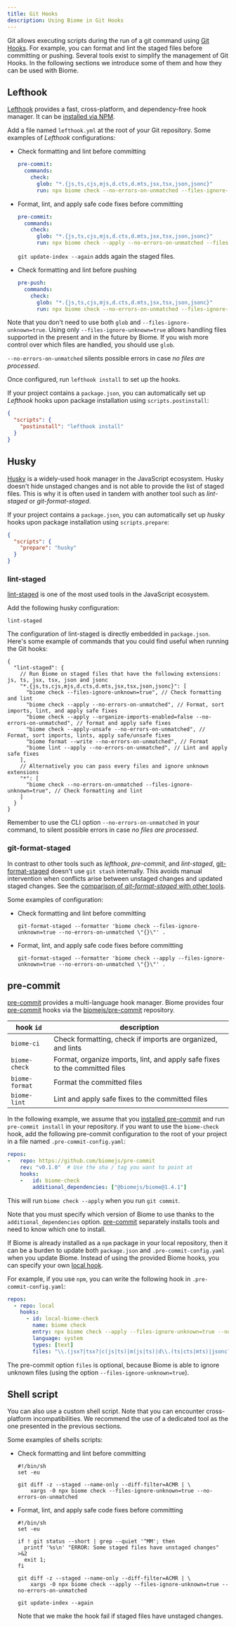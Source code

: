 ```yaml
---
title: Git Hooks
description: Using Biome in Git Hooks
---
```


Git allows executing scripts during the run of a git command using [Git Hooks](https://git-scm.com/book/en/v2/Customizing-Git-Git-Hooks).
For example, you can format and lint the staged files before committing or pushing.
Several tools exist to simplify the management of Git Hooks.
In the following sections we introduce some of them and how they can be used with Biome.


## Lefthook

[Lefthook](https://github.com/evilmartians/lefthook) provides a fast, cross-platform, and dependency-free hook manager.
It can be [installed via NPM](https://github.com/evilmartians/lefthook#install).

Add a file named `lefthook.yml` at the root of your Git repository.
Some examples of _Lefthook_ configurations:

- Check formatting and lint before committing

  ```yaml title="lefthook.yml"
  pre-commit:
    commands:
      check:
        glob: "*.{js,ts,cjs,mjs,d.cts,d.mts,jsx,tsx,json,jsonc}"
        run: npx biome check --no-errors-on-unmatched --files-ignore-unknown=true {staged_files}
  ```

- Format, lint, and apply safe code fixes before committing

  ```yaml title="lefthook.yml"
  pre-commit:
    commands:
      check:
        glob: "*.{js,ts,cjs,mjs,d.cts,d.mts,jsx,tsx,json,jsonc}"
        run: npx biome check --apply --no-errors-on-unmatched --files-ignore-unknown=true {staged_files} && git update-index --again
  ```

  `git update-index --again` adds again the staged files.

- Check formatting and lint before pushing

  ```yaml title="lefthook.yml"
  pre-push:
    commands:
      check:
        glob: "*.{js,ts,cjs,mjs,d.cts,d.mts,jsx,tsx,json,jsonc}"
        run: npx biome check --no-errors-on-unmatched --files-ignore-unknown=true {push_files}
  ```

Note that you don't need to use both `glob` and `--files-ignore-unknown=true`.
Using only `--files-ignore-unknown=true` allows handling files supported in the present and in the future by Biome.
If you wish more control over which files are handled, you should use `glob`.

`--no-errors-on-unmatched` silents possible errors in case *no files are processed*.

Once configured, run `lefthook install` to set up the hooks.

If your project contains a `package.json`,
you can automatically set up _Lefthook_ hooks upon package installation using `scripts.postinstall`:

```json title="package.json"
{
  "scripts": {
    "postinstall": "lefthook install"
  }
}
```


## Husky

[Husky](https://github.com/typicode/husky) is a widely-used hook manager in the JavaScript ecosystem.
Husky doesn't hide unstaged changes and is not able to provide the list of staged files.
This is why it is often used in tandem with another tool such as _lint-staged_ or _git-format-staged_.

If your project contains a `package.json`,
you can automatically set up _husky_ hooks upon package installation using `scripts.prepare`:

```json title="package.json"
{
  "scripts": {
    "prepare": "husky"
  }
}
```

### lint-staged

[lint-staged](https://github.com/lint-staged/lint-staged) is one of the most used tools in the JavaScript ecosystem.

Add the following husky configuration:

```shell title=".husky/pre-commit"
lint-staged
```

The configuration of lint-staged is directly embedded in `package.json`.
Here's some example of commands that you could find useful when running the Git hooks:

```jsonc title="package.json"
{
  "lint-staged": {
    // Run Biome on staged files that have the following extensions: js, ts, jsx, tsx, json and jsonc
    "*.{js,ts,cjs,mjs,d.cts,d.mts,jsx,tsx,json,jsonc}": [
      "biome check --files-ignore-unknown=true", // Check formatting and lint
      "biome check --apply --no-errors-on-unmatched", // Format, sort imports, lint, and apply safe fixes
      "biome check --apply --organize-imports-enabled=false --no-errors-on-unmatched", // format and apply safe fixes
      "biome check --apply-unsafe --no-errors-on-unmatched", // Format, sort imports, lints, apply safe/unsafe fixes
      "biome format --write --no-errors-on-unmatched", // Format
      "biome lint --apply --no-errors-on-unmatched", // Lint and apply safe fixes
    ],
    // Alternatively you can pass every files and ignore unknown extensions
    "*": [
      "biome check --no-errors-on-unmatched --files-ignore-unknown=true", // Check formatting and lint
    ]
  }
}
```

Remember to use the CLI option `--no-errors-on-unmatched` in your command, to silent possible errors in case *no files are processed*.


### git-format-staged

In contrast to other tools such as _lefthook_, _pre-commit_, and _lint-staged_,
[git-format-staged](https://github.com/hallettj/git-format-staged) doesn't use `git stash` internally.
This avoids manual intervention when conflicts arise between unstaged changes and updated staged changes.
See the [comparison of _git-format-staged_ with other tools](https://github.com/hallettj/git-format-staged#comparisons-to-similar-utilities).

Some examples of configuration:

- Check formatting and lint before committing

  ```shell title=".husky/pre-commit"
  git-format-staged --formatter 'biome check --files-ignore-unknown=true --no-errors-on-unmatched \"{}\"' .
  ```

- Format, lint, and apply safe code fixes before committing

  ```shell title=".husky/pre-commit"
  git-format-staged --formatter 'biome check --apply --files-ignore-unknown=true --no-errors-on-unmatched \"{}\"' .
  ```


## pre-commit

[pre-commit](https://pre-commit.com/) provides a multi-language hook manager.
Biome provides four [pre-commit](https://pre-commit.com/) hooks via the [biomejs/pre-commit](https://github.com/biomejs/pre-commit) repository.

| hook `id`       | description                                                                 |
| --------------- | --------------------------------------------------------------------------- |
| `biome-ci`      | Check formatting, check if imports are organized, and lints                 |
| `biome-check`   | Format, organize imports, lint, and apply safe fixes to the committed files |
| `biome-format`  | Format the committed files                                                  |
| `biome-lint`    | Lint and apply safe fixes to the committed files                            |

In the following example, we assume that you [installed pre-commit](https://pre-commit.com/index.html#install) and run `pre-commit install` in your repository.
if you want to use the `biome-check` hook, add the following pre-commit configuration to the root of your project in a file named `.pre-commit-config.yaml`:

```yaml title=".pre-commit-config.yaml"
repos:
-   repo: https://github.com/biomejs/pre-commit
    rev: "v0.1.0"  # Use the sha / tag you want to point at
    hooks:
    -   id: biome-check
        additional_dependencies: ["@biomejs/biome@1.4.1"]
```

This will run `biome check --apply` when you run `git commit`.

Note that you must specify which version of Biome to use thanks to the `additional_dependencies` option.
[pre-commit](https://pre-commit.com/) separately installs tools and need to know which one to install.

If Biome is already installed as a `npm` package in your local repository,
then it can be a burden to update both `package.json` and `.pre-commit-config.yaml` when you update Biome.
Instead of using the provided Biome hooks, you can specify your own [local hook](https://pre-commit.com/index.html#repository-local-hooks).

For example, if you use `npm`, you can write the following hook in `.pre-commit-config.yaml`:

```yaml title=".pre-commit-config.yaml"
repos:
  - repo: local
    hooks:
      - id: local-biome-check
        name: biome check
        entry: npx biome check --apply --files-ignore-unknown=true --no-errors-on-unmatched
        language: system
        types: [text]
        files: "\\.(jsx?|tsx?|c(js|ts)|m(js|ts)|d\\.(ts|cts|mts)|jsonc?)$"
```

The pre-commit option `files` is optional,
because Biome is able to ignore unknown files (using the option `--files-ignore-unknown=true`).


## Shell script

You can also use a custom shell script.
Note that you can encounter cross-platform incompatibilities.
We recommend the use of a dedicated tool as the one presented in the previous sections.

Some examples of shells scripts:

- Check formatting and lint before committing

  ```shell title=".git/hooks/pre-commit"
  #!/bin/sh
  set -eu

  git diff -z --staged --name-only --diff-filter=ACMR | \
      xargs -0 npx biome check --files-ignore-unknown=true --no-errors-on-unmatched
  ```

- Format, lint, and apply safe code fixes before committing

  ```shell title=".git/hooks/pre-commit"
  #!/bin/sh
  set -eu

  if ! git status --short | grep --quiet '^MM'; then
    printf '%s\n' "ERROR: Some staged files have unstaged changes" >&2
    exit 1;
  fi

  git diff -z --staged --name-only --diff-filter=ACMR | \
      xargs -0 npx biome check --apply --files-ignore-unknown=true --no-errors-on-unmatched

  git update-index --again
  ```

  Note that we make the hook fail if staged files have unstaged changes.
